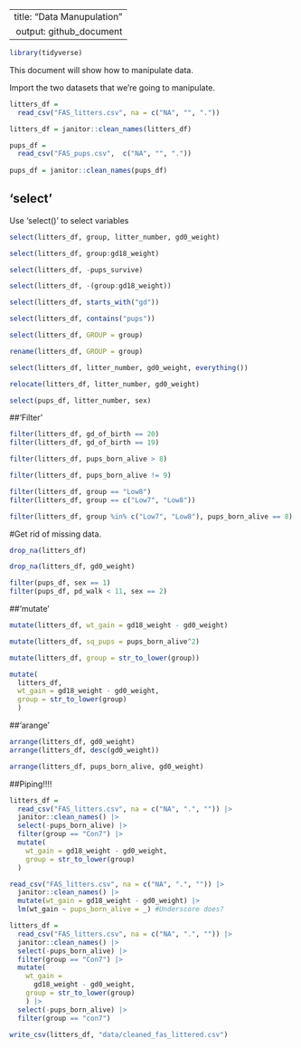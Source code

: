 ---
  title: "Data Manupulation"
  output: github_document 
  ---
```r
library(tidyverse)
```


This document will show how to manipulate data. 

Import the two datasets that we're going to manipulate. 

```r
litters_df = 
  read_csv("FAS_litters.csv", na = c("NA", "", "."))

litters_df = janitor::clean_names(litters_df)

pups_df = 
  read_csv("FAS_pups.csv",  c("NA", "", "."))
           
pups_df = janitor::clean_names(pups_df)
```


## 'select'

Use 'select()' to select variables

```r
select(litters_df, group, litter_number, gd0_weight)
```

```r
select(litters_df, group:gd18_weight)
```

```r
select(litters_df, -pups_survive)
```

```r
select(litters_df, -(group:gd18_weight))
```


```r
select(litters_df, starts_with("gd"))

select(litters_df, contains("pups"))
```

```r
select(litters_df, GROUP = group)

rename(litters_df, GROUP = group)

select(litters_df, litter_number, gd0_weight, everything())

relocate(litters_df, litter_number, gd0_weight)
```


```r
select(pups_df, litter_number, sex)
```


##'Filter'

```r
filter(litters_df, gd_of_birth == 20)
filter(litters_df, gd_of_birth == 19)
```

```r
filter(litters_df, pups_born_alive > 8)
```

```r
filter(litters_df, pups_born_alive != 9)
```

```r
filter(litters_df, group == "Low8")
filter(litters_df, group == c("Low7", "Low8"))

```

```r
filter(litters_df, group %in% c("Low7", "Low8"), pups_born_alive == 8)
```

#Get rid of missing data. 
```r
drop_na(litters_df)

drop_na(litters_df, gd0_weight)
```

```r
filter(pups_df, sex == 1)
filter(pups_df, pd_walk < 11, sex == 2) 
```

##'mutate'

```r
mutate(litters_df, wt_gain = gd18_weight - gd0_weight)

mutate(litters_df, sq_pups = pups_born_alive^2)

mutate(litters_df, group = str_to_lower(group))

mutate(
  litters_df, 
  wt_gain = gd18_weight - gd0_weight,
  group = str_to_lower(group)
  )
```


##'arange'
```r
arrange(litters_df, gd0_weight)
arrange(litters_df, desc(gd0_weight))

arrange(litters_df, pups_born_alive, gd0_weight)
```


##Piping!!!!
```r
litters_df = 
  read_csv("FAS_litters.csv", na = c("NA", ".", "")) |>
  janitor::clean_names() |>
  select(-pups_born_alive) |>
  filter(group == "Con7") |>  
  mutate(
    wt_gain = gd18_weight - gd0_weight, 
    group = str_to_lower(group) 
  )
```

```r
read_csv("FAS_litters.csv", na = c("NA", ".", "")) |>
  janitor::clean_names() |>
  mutate(wt_gain = gd18_weight - gd0_weight) |>
  lm(wt_gain ~ pups_born_alive = _) #Underscore does?
```



```r
litters_df = 
  read_csv("FAS_litters.csv", na = c("NA", ".", "")) |>
  janitor::clean_names() |>
  select(-pups_born_alive) |>
  filter(group == "Con7") |> 
  mutate(
    wt_gain = 
      gd18_weight - gd0_weight, 
    group = str_to_lower(group)
    ) |>
  select(-pups_born_alive) |>
  filter(group == "con7")

write_csv(litters_df, "data/cleaned_fas_littered.csv")
```

